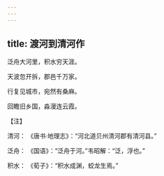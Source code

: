 ```yaml
---
---
---
```

title: 渡河到清河作
---




泛舟大河里，积水穷天涯。

天波忽开拆，郡邑千万家。

行复见城市，宛然有桑麻。

回瞻旧乡国，淼漫连云霞。

【注】

清河： 《唐书·地理志》：“河北道贝州清河郡有清河县。”

泛舟： 《国语》：“泛舟于河。”韦昭解：“泛，浮也。”

积水： 《荀子》：“积水成渊，蛟龙生焉。”
